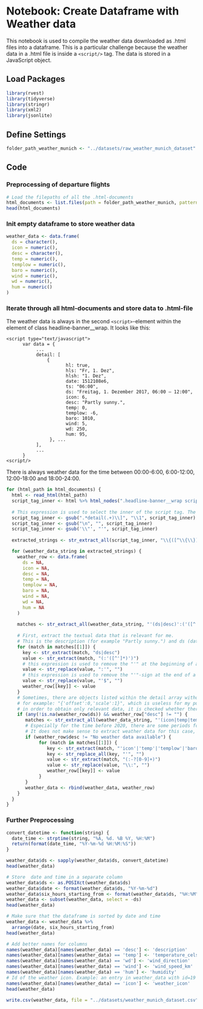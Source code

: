 # Notebook: Create Dataframe with Weather data

This notebook is used to compile the weather data downloaded as .html files into a dataframe. This is a particular challenge because the weather data in a .html file is inside a `<script/>` tag. The data is stored in a JavaScript object.

## Load Packages

```r
library(rvest)
library(tidyverse)
library(stringr)
library(xml2)
library(jsonlite)
```

## Define Settings

```r
folder_path_weather_munich <- "../datasets/raw_weather_munich_dataset"
```

## Code

### Preprocessing of departure flights

```r
# Load the filepaths of all the .html-documents
html_documents <- list.files(path = folder_path_weather_munich, pattern = "\\.html$", full.names = TRUE)
head(html_documents)
```

### Init empty dataframe to store weather data

```r
weather_data <- data.frame(
  ds = character(),
  icon = numeric(),
  desc = character(),
  temp = numeric(),
  templow = numeric(),
  baro = numeric(),
  wind = numeric(),
  wd = numeric(),
  hum = numeric()
)
```

### Iterate through all html-documents and store data to .html-file

The weather data is always in the second `<script>`-element within the element of class headline-banner__wrap. It looks like this:

```
<script type="text/javascript">
      var data = { 
           ...
           detail: [
               {
                      hl: true,
                      hls: "Fr, 1. Dez",
                      hlsh: "1. Dez",
                      date: 1512108e6,
                      ts: "06:00",
                      ds: "Freitag, 1. Dezember 2017, 06:00 — 12:00",
                      icon: 6,
                      desc: "Partly sunny.",
                      temp: 0,
                      templow: -6,
                      baro: 1010,
                      wind: 5,
                      wd: 250,
                      hum: 95,
                }, ...
           ],
           ...
      }
<script/>
````

There is always weather data for the time between 00:00-6:00, 6:00-12:00, 12:00-18:00 and 18:00-24:00.

```r
for (html_path in html_documents) {
  html <- read_html(html_path)
  script_tag_inner <- html %>% html_nodes(".headline-banner__wrap script:nth-child(2)") %>% html_text()
  
  # This expression is used to select the inner of the script tag. The weather data is stored in a JavaScript variable inside a <script>-tag
  script_tag_inner <- gsub(".*detail(.+)\\]", "\\1", script_tag_inner)
  script_tag_inner <- gsub("\n", "", script_tag_inner)
  script_tag_inner <- gsub('\\"', "'", script_tag_inner)
  
  extracted_strings <- str_extract_all(script_tag_inner, "\\{([^\\{\\}]*)\\}")[[1]]

  for (weather_data_string in extracted_strings) {
    weather_row <- data.frame(
      ds = NA,
      icon = NA,
      desc = NA,
      temp = NA,
      templow = NA,
      baro = NA,
      wind = NA,
      wd = NA,
      hum = NA
    )
    
    matches <- str_extract_all(weather_data_string, "'(ds|desc)':('([^']*)')")
    
    # First, extract the textual data that is relevant for me. 
    # This is the description (for example "Partly sunny.") and ds (date string, for example "Freitag, 1. Dezember 2017, 06:00 — 12:00")
    for (match in matches[[1]]) {
      key <- str_extract(match, "ds|desc")
      value <- str_extract(match, "(:'([^']*)')")
      # this expression is used to remove the "'" at the beginning of a string stored in the JavaScript object as well as the colon before the value
      value <- str_replace(value, ":'", "")
      # this expression is used to remove the "'"-sign at the end of a string stored in the JavaScript object
      value <- str_replace(value, "'$", "")
      weather_row[[key]] <- value
    }
    # Sometimes, there are objects listed within the detail array without actual weather data for a specific point in time. 
    # for example: "{'offset':0,'scale':1}", which is useless for my purpose.
    # in order to obtain only relevant data, it is checked whether there is the column "ds" or not
    if (any(!is.na(weather_row$ds)) && weather_row["desc"] != "") {
       matches <- str_extract_all(weather_data_string, "'(icon|temp|templow|baro|wind|wd|hum)':-?[0-9]+")
       # Especially for the time before 2020, there are some periods for which no historical weather data are available.
       # It does not make sense to extract weather data for this case, as it is not stored in the object.
       if (weather_row$desc != "No weather data available") {
            for (match in matches[[1]]) {
               key <- str_extract(match, "'icon'|'temp'|'templow'|'baro'|'wind'|'wd'|'hum'")
               key <- str_replace_all(key, "'", "")
               value <- str_extract(match, "(:-?[0-9]+)")
               value <- str_replace(value, "\\:", "")
               weather_row[[key]] <- value
            } 
       }
       weather_data <- rbind(weather_data, weather_row)
    }
  }
}
```

### Further Preprocessing

```r
convert_datetime <- function(string) {
  date_time <- strptime(string, "%A, %d. %B %Y, %H:%M")
  return(format(date_time, "%Y-%m-%d %H:%M:%S"))
}

weather_data$ds <- sapply(weather_data$ds, convert_datetime)
head(weather_data)
```

```r
# Store  date and time in a separate column
weather_data$ds <- as.POSIXct(weather_data$ds)
weather_data$date <- format(weather_data$ds, "%Y-%m-%d")
weather_data$six_hours_starting_from <- format(weather_data$ds, "%H:%M")
weather_data <- subset(weather_data, select = -ds)
head(weather_data)
```

```r
# Make sure that the dataframe is sorted by date and time
weather_data <- weather_data %>%
  arrange(date, six_hours_starting_from)
head(weather_data)
```

```r
# Add better names for columns
names(weather_data)[names(weather_data) == 'desc'] <- 'description'
names(weather_data)[names(weather_data) == 'temp'] <- 'temperature_celsius'
names(weather_data)[names(weather_data) == 'wd'] <- 'wind_direction'
names(weather_data)[names(weather_data) == 'wind'] <- 'wind_speed_km'
names(weather_data)[names(weather_data) == 'hum'] <- 'humidity'
# Id of the weather icon. Example: an entry in weather_data with id=19 can be found here: https://c.tadst.com/gfx/w/svg/wt-19.svg (rain)
names(weather_data)[names(weather_data) == 'icon'] <- 'weather_icon'
head(weather_data)
```

```r
write.csv(weather_data, file = "../datasets/weather_munich_dataset.csv", row.names = FALSE)
```
